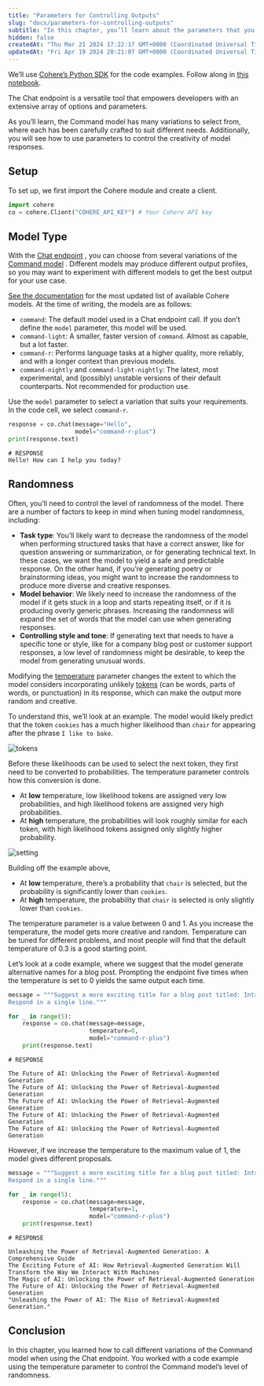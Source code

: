 ```yaml
---
title: "Parameters for Controlling Outputs"
slug: "docs/parameters-for-controlling-outputs"
subtitle: "In this chapter, you’ll learn about the parameters that you can leverage to ​​control the Chat endpoint's outputs."
hidden: false
createdAt: "Thu Mar 21 2024 17:22:17 GMT+0000 (Coordinated Universal Time)"
updatedAt: "Fri Apr 19 2024 20:21:07 GMT+0000 (Coordinated Universal Time)"
---
```

We’ll use [Cohere’s Python SDK](/reference/about?ref=txt.cohere.com#python)  for the code examples. Follow along in [this notebook](https://github.com/cohere-ai/cohere-developer-experience/blob/main/notebooks/llmu/Parameters_for_Controlling_Outputs.ipynb). 

The Chat endpoint is a versatile tool that empowers developers with an extensive array of options and parameters.

As you’ll learn, the Command model has many variations to select from, where each has been carefully crafted to suit different needs. Additionally, you will see how to use parameters to control the creativity of model responses.

## Setup

To set up, we first import the Cohere module and create a client.

```python PYTHON
import cohere
co = cohere.Client("COHERE_API_KEY") # Your Cohere API key
```

## Model Type

With the [Chat endpoint](/reference/chat) , you can choose from several variations of the [Command model](https://cohere.com/models/command) . Different models may produce different output profiles, so you may want to experiment with different models to get the best output for your use case. 

[See the documentation](/docs/models#command)  for the most updated list of available Cohere models. At the time of writing, the models are as follows:

- `command`: The default model used in a Chat endpoint call. If you don’t define the `model` parameter, this model will be used.
- `command-light`: A smaller, faster version of `command`. Almost as capable, but a lot faster.
- `command-r`: Performs language tasks at a higher quality, more reliably, and with a longer context than previous models.
- `command-nightly` and `command-light-nightly`: The latest, most experimental, and (possibly) unstable versions of their default counterparts. Not recommended for production use.

Use the `model` parameter to select a variation that suits your requirements. In the code cell, we select `command-r`.

```python PYTHON
response = co.chat(message="Hello",
                   model="command-r-plus")
print(response.text)
```

```
# RESPONSE 
Hello! How can I help you today?
```

## Randomness

Often, you’ll need to control the level of randomness of the model. There are a number of factors to keep in mind when tuning model randomness, including:

- **Task type**: You’ll likely want to decrease the randomness of the model when performing structured tasks that have a correct answer, like for question answering or summarization, or for generating technical text. In these cases, we want the model to yield a safe and predictable response. On the other hand, if you’re generating poetry or brainstorming ideas, you might want to increase the randomness to produce more diverse and creative responses.
- **Model behavior**: We likely need to increase the randomness of the model if it gets stuck in a loop and starts repeating itself, or if it is producing overly generic phrases. Increasing the randomness will expand the set of words that the model can use when generating responses.
- **Controlling style and tone**: If generating text that needs to have a specific tone or style, like for a company blog post or customer support responses, a low level of randomness might be desirable, to keep the model from generating unusual words.

Modifying the [temperature](/docs/temperature) parameter changes the extent to which the model considers incorporating unlikely [tokens](/docs/tokens) (can be words, parts of words, or punctuation) in its response, which can make the output more random and creative.   

To understand this, we’ll look at an example. The model would likely predict that the token `cookies` has a much higher likelihood than `chair` for appearing after the phrase `I like to bake`.

<img src='../../../assets/images/250e7f5-Likelihood_Visual_1.png' alt='tokens' />

Before these likelihoods can be used to select the next token, they first need to be converted to probabilities. The temperature parameter controls how this conversion is done.

- At **low** temperature, low likelihood tokens are assigned very low probabilities, and high likelihood tokens are assigned very high probabilities.
- At **high** temperature, the probabilities will look roughly similar for each token, with high likelihood tokens assigned only slightly higher probability.

<img src='../../../assets/images/775d949-Temperature_Visual_1.png' alt='setting' />

Building off the example above,

- At **low** temperature, there’s a probability that `chair` is selected, but the probability is significantly lower than `cookies`.
- At **high** temperature, the probability that `chair` is selected is only slightly lower than `cookies`. 

The temperature parameter is a value between 0 and 1. As you increase the temperature, the model gets more creative and random. Temperature can be tuned for different problems, and most people will find that the default temperature of 0.3 is a good starting point.

Let’s look at a code example, where we suggest that the model generate alternative names for a blog post. Prompting the endpoint five times when the temperature is set to 0 yields the same output each time.

```python PYTHON
message = """Suggest a more exciting title for a blog post titled: Intro to Retrieval-Augmented Generation. \
Respond in a single line."""

for _ in range(5):
    response = co.chat(message=message,
                       temperature=0,
                       model="command-r-plus")
    print(response.text)
```

```
# RESPONSE

The Future of AI: Unlocking the Power of Retrieval-Augmented Generation
The Future of AI: Unlocking the Power of Retrieval-Augmented Generation
The Future of AI: Unlocking the Power of Retrieval-Augmented Generation
The Future of AI: Unlocking the Power of Retrieval-Augmented Generation
The Future of AI: Unlocking the Power of Retrieval-Augmented Generation
```

However, if we increase the temperature to the maximum value of 1, the model gives different proposals.

```python PYTHON
message = """Suggest a more exciting title for a blog post titled: Intro to Retrieval-Augmented Generation. \
Respond in a single line."""

for _ in range(5):
    response = co.chat(message=message,
                       temperature=1,
                       model="command-r-plus")
    print(response.text)
```

```
# RESPONSE

Unleashing the Power of Retrieval-Augmented Generation: A Comprehensive Guide
The Exciting Future of AI: How Retrieval-Augmented Generation Will Transform the Way We Interact With Machines
The Magic of AI: Unlocking the Power of Retrieval-Augmented Generation
The Future of AI: Unlocking the Power of Retrieval-Augmented Generation
"Unleashing the Power of AI: The Rise of Retrieval-Augmented Generation."
```

## Conclusion

In this chapter, you learned how to call different variations of the Command model when using the Chat endpoint. You worked with a code example using the temperature parameter to control the Command model’s level of randomness.
